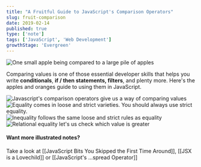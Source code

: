 ```yaml
---
title: "A Fruitful Guide to JavaScript's Comparison Operators"
slug: fruit-comparison
date: 2019-02-14
published: true
type: ['note']
tags: ['JavaScript', 'Web Development']
growthStage: 'Evergreen'
---
```


![One small apple being compared to a large pile of apples](https://res.cloudinary.com/dg3gyk0gu/image/upload/c_scale,w_400/v1592833720/maggieappleton.com/egghead-course-notes/fruit-comparison/thumb_2x.png)

Comparing values is one of those essential developer skills that helps you write __conditionals__, __if / then statements, filters__, and plenty more. Here's the apples and oranges guide to using them in JavaScript.

<Image alt="Javascript's comparison operators give us a way of comparing values" src="https://res.cloudinary.com/dg3gyk0gu/image/upload/v1592262865/maggieappleton.com/egghead-course-notes/fruit-comparison/FruitComparison_P1.png" />

<Image alt="Equality comes in loose and strict varieties. You should always use strict equality." src="https://res.cloudinary.com/dg3gyk0gu/image/upload/v1592262864/maggieappleton.com/egghead-course-notes/fruit-comparison/FruitComparison_P2.png" />


<Image alt="Inequality follows the same loose and strict rules as equality" src="https://res.cloudinary.com/dg3gyk0gu/image/upload/v1592262862/maggieappleton.com/egghead-course-notes/fruit-comparison/FruitComparison_P3.png" />


<Image alt="Relational equality let's us check which value is greater" src="https://res.cloudinary.com/dg3gyk0gu/image/upload/v1592262863/maggieappleton.com/egghead-course-notes/fruit-comparison/FruitComparison_P4.png" />

#### Want more illustrated notes?

Take a look at [[JavaScript Bits You Skipped the First Time Around]], [[JSX is a Lovechild]] or [[JavaScript's ...spread Operator]]
